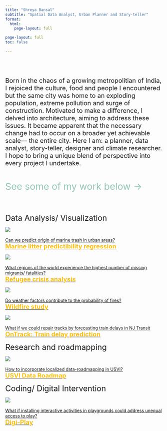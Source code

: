 ```yaml
---
title: "Shreya Bansal"
subtitle: "Spatial Data Analyst, Urban Planner and Story-teller"
format: 
  html: 
    page-layout: full

page-layout: full
toc: false

---
```


<div style="padding: 30px;">

</div>


<span style="font-size: 20px;"> Born in the chaos of a growing metropolitian of India, I rejoiced the culture, food and people I encountered but the same city was home to an exploding population, extreme pollution and surge of construction. Motivated to make a difference, I delved into architecture, aiming to address these issues. It became apparent that the necessary change had to occur on a broader yet achievable scale— the entire city. Here I am: a planner, data analyst, story-teller, designer and climate researcher. I hope to bring a unique blend of perspective into every project I undertake. </span>
<div style="padding: 15px;"> </div>

<span style="font-size: 30px; color: #95C6B6;">See some of my work below &rarr; </span>


<div style="padding: 20px;"> </div>

<span style="font-size: 25px; color: #00000;"> Data Analysis/ Visualization </span>

:::{.grid}
:::{.g-col-3}
<div class="image-container hoverimg">
<a href="/projects/6_UrbanOcean/index.qmd">
![](/projects/6_UrbanOcean/4cities.png)
  <div class="hover-text" href="/projects/5_Migration/index.qmd"><br> Can we predict origin of marine trash in urban areas? </br> 
<span style="color: #fec00f;font-size: 20px; font-weight: bold;"> Marine litter predictibility regression </span>
  </div>
  </a>
</div>
:::
:::{.g-col-3}
<div class="image-container hoverimg">
<a href="/projects/5_Migration/index.qmd">
![](/projects/5_Migration/Map1_Ukraine.gif)
  <div class="hover-text" href="/projects/5_Migration/index.qmd"><br> What regions of the world experience the highest number of missing migrants/ fatalities? </br> 
<span style="color: #fec00f;font-size: 20px; font-weight: bold;"> Refugee crisis analysis </span>
  </div>
  </a>
</div>
:::

:::{.g-col-3}
<div class="image-container hoverimg">
<a href="/projects/2_Wildfires/index.qmd">
 ![](images/fire.png)
<div class="hover-text"><br> Do weather factors contribute to the probability of fires? </br> 
<span style="color: #fec00f;font-size: 20px; font-weight: bold;"> Wildfire study </span>
  </div>
  </a>
</div>
:::

:::{.g-col-3}

<div class="image-container hoverimg">
<a href="/projects/4_OnTrack/index.qmd">
![](images/train.png)
<div class="hover-text"><br> What if we could repair tracks by forecasting train delays in NJ Transit</br> 
<span style="color: #fec00f;font-size: 20px; font-weight: bold;"> OnTrack: Train delay prediction </span>
  </div>
  </a>
</div>

:::

:::

<span style="font-size: 25px; color: #00000;"> Research and roadmapping </span>

:::{.grid}
:::{.g-col-3}

<div class="image-container hoverimg">
<a href="/projects/3_USVI/index.qmd">
![](images/usvi.png)
<div class="hover-text"><br> How to incorporate localized data-roadmapping in USVI?</br> 
<span style="color: #fec00f;font-size: 20px; font-weight: bold;"> USVI Data Roadmap </span>
  </div>
  </a>
</div>

:::
:::
<span style="font-size: 25px; color: #00000;"> Coding/ Digital Intervention  </span>

:::{.grid}
:::{.g-col-3}

<div class="image-container hoverimg">
<a href="/projects/1_DigiPlay/index.qmd">
![](images/play.png)
<div class="hover-text"><br> What if installing interactive activities in playgrounds could address unequal access to play?</br> 
<span style="color: #fec00f;font-size: 20px; font-weight: bold;"> Digi-Play </span>
  </div>
  </a>
</div>

:::

:::
